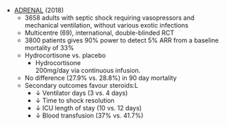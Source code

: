 * [ADRENAL](http://www.nejm.org/doi/full/10.1056/NEJMoa1705835) (2018)
	* 3658 adults with septic shock requiring vasopressors and mechanical ventilation, without various exotic infections
	* Multicentre (69), international, double-blinded RCT 
	* 3800 patients gives 90% power to detect 5% ARR from a baseline mortality of 33%
	* Hydrocortisone vs. placebo
		* Hydrocortisone\
		200mg/day via continuous infusion.
	* No difference (27.9% vs. 28.8%) in 90 day mortality
	* Secondary outcomes favour steroids:L
		* ↓ Ventilator days (3 vs. 4 days)
		* ↓ Time to shock resolution
		* ↓ ICU length of stay (10 vs. 12 days)
		* ↓ Blood transfusion (37% vs. 41.7%)